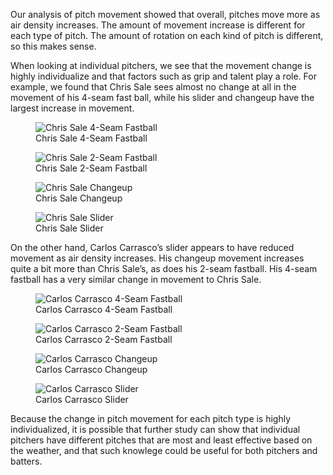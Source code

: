 Our analysis of pitch movement showed that overall, pitches move more as air density increases.  The amount of movement increase is different for each type of pitch.  The amount of rotation on each kind of pitch is different, so this makes sense.

When looking at individual pitchers, we see that the movement change is highly individualize and that factors such as grip and talent play a role.  For example, we found that Chris Sale sees almost no change at all in the movement of his 4-seam fast ball, while his slider and changeup have the largest increase in movement.

![Chris Sale 4-Seam Fastball](ChrisSale-FF.png)

![Chris Sale 2-Seam Fastball](ChrisSale-FT.png)

![Chris Sale Changeup](ChrisSale-CH.png)

![Chris Sale Slider](ChrisSale-SL.png)

On the other hand, Carlos Carrasco's slider appears to have reduced movement as air density increases.  His changeup movement increases quite a bit more than Chris Sale's, as does his 2-seam fastball.  His 4-seam fastball has a very similar change in movement to Chris Sale.

![Carlos Carrasco 4-Seam Fastball](Carrasco-FF.png)

![Carlos Carrasco 2-Seam Fastball](Carrasco-FT.png)

![Carlos Carrasco Changeup](Carrasco-CH.png)

![Carlos Carrasco Slider](Carrasco-SL.png)

Because the change in pitch movement for each pitch type is highly individualized, it is possible that further study can show that individual pitchers have different pitches that are most and least effective based on the weather, and that such knowlege could be useful for both pitchers and batters.
